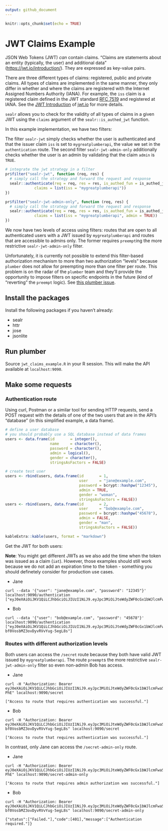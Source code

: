 ```yaml
---
output: github_document
---
```


```r
knitr::opts_chunk$set(echo = TRUE)
```

# JWT Claims Example 
JSON Web Tokens (JWT) *can* contain claims. "Claims are statements about an entity (typically, the user) and additional data" ([https://jwt.io/introduction/](https://jwt.io/introduction/)). They are expressed as key-value pairs.

There are three different types of claims: registered, public and private claims. All types of claims are implemented in the same manner, they only differ in whether and where the claims are registered with the Internet Assigned Numbers Authority (IANA). For example, the `iss` claim is a registered claim defined in the JWT standard [RFC 7519](https://tools.ietf.org/html/rfc7519#page-8) and registered at IANA. See the [JWT Introduction](https://jwt.io/introduction/) of [jwt.io](jwt.io) for more details.

`sealr` allows you to check for the validity of all types of claims in a given JWT using the `claims` argument of the `sealr::is_authed_jwt` function. 

In this example implementation, we have two filters:

The filter `sealr-jwt` simply checks whether the user is authenticated and that the issuer claim `iss` is set to `mygreatplumberapi`, the value we set in the `authentication` route.
The second filter  `sealr-jwt-admin-only` additionally checks whether the user is an admin by validating that the claim `admin` is `TRUE`. 

```r
# integrate the jwt strategy in a filter
pr$filter("sealr-jwt", function (req, res) {
  # simply call the strategy and forward the request and response
  sealr::authenticate(req = req, res = res, is_authed_fun = is_authed_jwt, secret = secret,
             claims = list(iss = "mygreatplumberapi"))
})

pr$filter("sealr-jwt-admin-only", function (req, res) {
  # simply call the strategy and forward the request and response
  sealr::authenticate(req = req, res = res, is_authed_fun = is_authed_jwt, secret = secret,
             claims = list(iss = "mygreatplumberapi", admin = TRUE))
})

```


We now have two levels of access using filters: routes that are open to all authenticated users with a JWT issued by `mygreatplumberapi` and routes that are accessible to admins only. The former requires `preempt`ing the more restrictive `sealr-jwt-admin-only` filter. 

Unfortunately, it is currently not possible to extend this filter-based authorization mechanism to more than two authorization "levels" because `plumber` does not allow for preempting more than one filter per route. 
This problem is on the radar of the `plumber` team and they'll provide the opportunity to impose filters on specific
endpoints in the future (kind of "reverting" the `preempt` logic). See [this plumber issue](https://github.com/trestletech/plumber/issues/108).

## Install the packages
Install the following packages if you haven't already:

- sealr
- httr
- jose
- jsonlite

## Run plumber

Source `jwt_claims_example.R` in your R session. This will make the API available at `localhost:9090`.

## Make some requests 

### Authentication route 

Using curl, Postman or a similar tool for sending HTTP requests, send a POST request with the details of one of the two users that are in the API's "database" (in this simplified example, a data frame).


```r
# define a user database
# you should probably use a SQL database instead of data frames
users <- data.frame(id       = integer(),
                    name     = character(),
                    password = character(),
                    admin = logical(),
                    gender = character(),
                    stringsAsFactors = FALSE)

# create test user
users <- rbind(users, data.frame(id       = 1,
                                 user     = "jane@example.com",
                                 password = bcrypt::hashpw("12345"),
                                 admin = TRUE,
                                 gender = "woman",
                                 stringsAsFactors = FALSE))
users <- rbind(users, data.frame(id       = 2,
                                 user     = "bob@example.com",
                                 password = bcrypt::hashpw("45678"),
                                 admin = FALSE,
                                 gender = "man",
                                 stringsAsFactors = FALSE))

kableExtra::kable(users, format = "markdown")
```

Get the JWT for both users: 

**Note**: You might get different JWTs as we also add the time when the token was issued as a claim (`iat`). However, those examples should still work because we do not add an expiration time to the token -  something you should definetely consider for production use cases.  

- Jane 

```
curl --data '{"user": "jane@example.com", "password": "12345"}' localhost:9090/authentication
["eyJ0eXAiOiJKV1QiLCJhbGciOiJIUzI1NiJ9.eyJpc3MiOiJteWdyZWF0cGx1bWJlcmFwaSIsImlhdCI6MTU1MzY3NjE0NiwiYWRtaW4iOnRydWUsImdlbmRlciI6IndvbWFuIiwidXNlcklEIjoxfQ.AZqJFuXZkjwKbnULHfJVmBapFhZpBgLIUuX7HOJAUhU"]
```

- Bob 

```
curl --data '{"user": "bob@example.com", "password": "45678"}' localhost:9090/authentication
["eyJ0eXAiOiJKV1QiLCJhbGciOiJIUzI1NiJ9.eyJpc3MiOiJteWdyZWF0cGx1bWJlcmFwaSIsImlhdCI6MTU1MzY3NTgzNCwiYWRtaW4iOmZhbHNlLCJnZW5kZXIiOiJtYW4iLCJ1c2VySUQiOjJ9.WjRD5aIaqgApWJ-bf0VosbMZ3ovDyvRVvYug-5egL8s"]
```

### Routes with different authorization levels

Both users can access the `/secret` route because they both have valid JWT issued by `mygreatplumberapi`. The route `preempt`s the more restrictive `sealr-jwt-admin-only` filter so even non-admin Bob has access.

- Jane
```
curl -H "Authorization: Bearer eyJ0eXAiOiJKV1QiLCJhbGciOiJIUzI1NiJ9.eyJpc3MiOiJteWdyZWF0cGx1bWJlcmFwaSIsImlhdCI6MTU1MzY3NTc3NSwiYWRtaW4iOnRydWUsImdlbmRlciI6IndvbWFuIiwidXNlcklEIjoxfQ.FXLTGUcsn8yuiS7VqoGEjw94zQsmO6sYdWJeLeS-PhE" localhost:9090/secret

["Access to route that requires authentication was successful."]
```

- Bob
```
curl -H "Authorization: Bearer eyJ0eXAiOiJKV1QiLCJhbGciOiJIUzI1NiJ9.eyJpc3MiOiJteWdyZWF0cGx1bWJlcmFwaSIsImlhdCI6MTU1MzY3NTgzNCwiYWRtaW4iOmZhbHNlLCJnZW5kZXIiOiJtYW4iLCJ1c2VySUQiOjJ9.WjRD5aIaqgApWJ-bf0VosbMZ3ovDyvRVvYug-5egL8s" localhost:9090/secret

["Access to route that requires authentication was successful."]
```

In contrast, only Jane can access the `/secret-admin-only` route.

- Jane
```
curl -H "Authorization: Bearer eyJ0eXAiOiJKV1QiLCJhbGciOiJIUzI1NiJ9.eyJpc3MiOiJteWdyZWF0cGx1bWJlcmFwaSIsImlhdCI6MTU1MzY3NTc3NSwiYWRtaW4iOnRydWUsImdlbmRlciI6IndvbWFuIiwidXNlcklEIjoxfQ.FXLTGUcsn8yuiS7VqoGEjw94zQsmO6sYdWJeLeS-PhE" localhost:9090/secret-admin-only

["Access to route that requires admin authorization was successful."]
```

- Bob 
```
curl -H "Authorization: Bearer eyJ0eXAiOiJKV1QiLCJhbGciOiJIUzI1NiJ9.eyJpc3MiOiJteWdyZWF0cGx1bWJlcmFwaSIsImlhdCI6MTU1MzY3NTgzNCwiYWRtaW4iOmZhbHNlLCJnZW5kZXIiOiJtYW4iLCJ1c2VySUQiOjJ9.WjRD5aIaqgApWJ-bf0VosbMZ3ovDyvRVvYug-5egL8s" localhost:9090/secret-admin-only

{"status":["Failed."],"code":[401],"message":["Authentication required."]}
```
